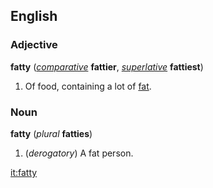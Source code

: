 ==English==
===Adjective===
'''fatty''' (''[[comparative]]'' '''fattier''', ''[[superlative]]'' '''fattiest''')

#Of food, containing a lot of [[fat]].

===Noun===
'''fatty''' (''plural'' '''fatties''')

#(''derogatory'') A fat person.

[[it:fatty]]